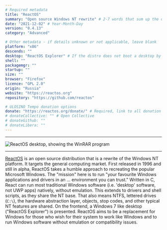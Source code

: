 ```yaml
---
# Required metadata
title: "ReactOS"
summary: "Open source Windows NT rewrite" # 2-7 words that sum up the distribution
date: "2021-12-02" # Year-Month-Day
version: "0.4.13"
category: "Advanced"

# Other metadata - if details unknown or not applicable, leave blank
platform: "x86"
descends: ""
desktop: "ReactOS Explorer" # If the distro does not boot a desktop by default, or doesn't ship one, leave 'desktop' blank
shell: ""
packagemgr: ""
startup: ""
size: ""
browser: "Firefox"
licence: "GPL 2.0"
origin: "Russia"
website: "https://reactos.org"
repository: "https://github.com/reactos"

# ULOSINO Tempo donation options
donate: "https://reactos.org/donate/" # Required, link to all donation options
# donateCollective: "" # Open Collective
# donateGithub: ""
# donateLibera: ""
---
```


---

<Image
  src="/images/reactos.png"
  alt="ReactOS desktop, showing the WinRAR program"
  width={250}
  height={400}
/>

---

[ReactOS](https://reactos.org) is an open source distribution that is a rewrite of the Windows NT platform. It targets the general computing market. First released in 1996 and still in alpha, ReactOS takes a humble approach to recreating the popular Microsoft Windows. The "mission" here is to run "your favourite Windows applications and drivers in an ... environment you can trust." Written in C, React can run most traditional Windows software (i.e. 'desktop' software, not UWP apps) natively, without emulation. This extends to drivers and shell scripts, as they share the NT base. That also means NTFS, lettered drives (`C:\`), the hardware abstraction layer, objects, stop codes, and other typical NT features are shared. On the frontend, a Windows 7 like desktop ("ReactOS Explorer") is presented. ReactOS aims to be a replacement for Windows for those who wish for their system to work like Windows and to run Windows software without emulation or compatibility issues.
